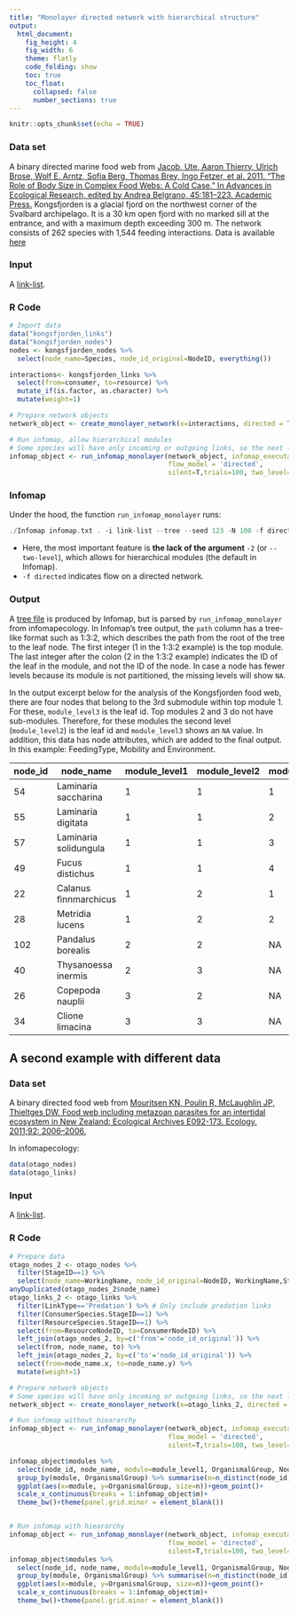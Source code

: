 ```yaml
---
title: "Monolayer directed network with hierarchical structure"
output:
  html_document: 
    fig_height: 4
    fig_width: 6
    theme: flatly
    code_folding: show
    toc: true
    toc_float:
      collapsed: false
      number_sections: true
---
```


```r
knitr::opts_chunk$set(echo = TRUE)
```

### Data set
A binary directed marine food web from [Jacob, Ute, Aaron Thierry, Ulrich Brose, Wolf E. Arntz, Sofia Berg, Thomas Brey, Ingo Fetzer, et al. 2011. “The Role of Body Size in Complex Food Webs: A Cold Case.” In Advances in Ecological Research, edited by Andrea Belgrano, 45:181–223. Academic Press.](https://www.sciencedirect.com/science/article/pii/B9780123864758000058) Kongsfjorden is a glacial fjord on the northwest corner of the Svalbard archipelago. It is a 30 km open fjord with no marked sill at the entrance, and with a maximum depth exceeding 300 m. The network consists of 262 species with 1,544 feeding interactions.
Data is available [here](https://github.com/Ecological-Complexity-Lab/infomap_ecology_package/tree/master/code_from_paper)

### Input
A [link-list](https://www.mapequation.org/infomap/#InputLinkList).

### R Code
```r
# Import data
data("kongsfjorden_links")
data("kongsfjorden_nodes")
nodes <- kongsfjorden_nodes %>%
  select(node_name=Species, node_id_original=NodeID, everything())

interactions<- kongsfjorden_links %>%
  select(from=consumer, to=resource) %>%
  mutate_if(is.factor, as.character) %>%
  mutate(weight=1)

# Prepare network objects
network_object <- create_monolayer_network(x=interactions, directed = T, bipartite = F, node_metadata = nodes)

# Run infomap, allow hierarchical modules
# Some species will have only incoming or outgoing links, so the next line will result in a warning
infomap_object <- run_infomap_monolayer(network_object, infomap_executable='Infomap',
                                        flow_model = 'directed',
                                        silent=T,trials=100, two_level=F, seed=123)
```

### Infomap
Under the hood, the function `run_infomap_monolayer` runs:
```C++
./Infomap infomap.txt . -i link-list --tree --seed 123 -N 100 -f directed --silent
```
* Here, the most important feature is **the lack of the argument** `-2` (or `--two-level`), which allows for hierarchical modules (the default in Infomap).
* `-f directed` indicates flow on a directed network.

### Output
A [tree file](https://www.mapequation.org/infomap/#OutputTree) is produced by Infomap, but is parsed by `run_infomap_monolayer` from infomapecology. In Infomap's tree output, the `path` column has a tree-like format such as 1:3:2, which describes the path from the root of the tree to the leaf node. The first integer (1 in the 1:3:2 example) is the top module. The last integer after the colon (2 in the 1:3:2 example) indicates the ID of the leaf in the module, and not the ID of the node. In case a node has fewer levels because its module is not partitioned, the missing levels will show `NA`.

In the output excerpt below for the analysis of the Kongsfjorden food web, there are four nodes that belong to the 3rd submodule within top module 1. For these, `module_level3` is the leaf id. Top modules 2 and 3 do not have sub-modules. Therefore, for these modules the second level (`module_level2`) is the leaf id and `module_level3` shows an `NA` value. In addition, this data has node attributes, which are added to the final output. In this example: FeedingType, Mobility and Environment. 

|node_id|node_name|module_level1|module_level2|module_level3|FeedingType|Mobility|Environment
|---|---|---|---|---|---|---|---|
|54|Laminaria saccharina|1|1|1|none|1|benthic
|55|Laminaria digitata|1|1|2|none|1|benthic
|57|Laminaria solidungula|1|1|3|none|1|benthic
|49|Fucus distichus|1|1|4|none|1|benthic
|22|Calanus finnmarchicus|1|2|1|predator|4|pelagic
|28|Metridia lucens|1|2|2|predator|4|pelagic
|102|Pandalus borealis|2|2|NA|predator|3|benthic
|40|Thysanoessa inermis|2|3|NA|	grazer|4|epipelagic/ice associated
|26|Copepoda nauplii|3|2|NA|predator|4|pelagic
|34|Clione limacina|3|3|NA|predator|4|pelagic





## A second example with different data 

### Data set
A binary directed food web from [Mouritsen KN, Poulin R, McLaughlin JP, Thieltges DW. Food web including metazoan parasites for an intertidal ecosystem in New Zealand: Ecological Archives E092-173. Ecology. 2011;92: 2006–2006.](https://esajournals.onlinelibrary.wiley.com/doi/abs/10.1890/11-0371.1)

In infomapecology:
```R
data(otago_nodes)
data(otago_links)
```

### Input
A [link-list](https://www.mapequation.org/code.html#Link-list-format).

### R Code
```R
# Prepare data
otago_nodes_2 <- otago_nodes %>%
  filter(StageID==1) %>%
  select(node_name=WorkingName, node_id_original=NodeID, WorkingName,StageID, everything())
anyDuplicated(otago_nodes_2$node_name)
otago_links_2 <- otago_links %>%
  filter(LinkType=='Predation') %>% # Only include predation links
  filter(ConsumerSpecies.StageID==1) %>%
  filter(ResourceSpecies.StageID==1) %>%
  select(from=ResourceNodeID, to=ConsumerNodeID) %>%
  left_join(otago_nodes_2, by=c('from'='node_id_original')) %>%
  select(from, node_name, to) %>%
  left_join(otago_nodes_2, by=c('to'='node_id_original')) %>%
  select(from=node_name.x, to=node_name.y) %>%
  mutate(weight=1)

# Prepare network objects
# Some species will have only incoming or outgoing links, so the next line will result in a warning
network_object <- create_monolayer_network(x=otago_links_2, directed = T, bipartite = F, node_metadata = otago_nodes_2)

# Run infomap without hieararchy
infomap_object <- run_infomap_monolayer(network_object, infomap_executable='Infomap',
                                        flow_model = 'directed',
                                        silent=T,trials=100, two_level=T, seed=123)

infomap_object$modules %>%
  select(node_id, node_name, module=module_level1, OrganismalGroup, NodeType) %>%
  group_by(module, OrganismalGroup) %>% summarise(n=n_distinct(node_id)) %>% drop_na() %>%
  ggplot(aes(x=module, y=OrganismalGroup, size=n))+geom_point()+
  scale_x_continuous(breaks = 1:infomap_object$m)+
  theme_bw()+theme(panel.grid.minor = element_blank())


# Run infomap with hieararchy
infomap_object <- run_infomap_monolayer(network_object, infomap_executable='Infomap',
                                        flow_model = 'directed',
                                        silent=T,trials=100, two_level=F, seed=123)
infomap_object$modules %>%
  select(node_id, node_name, module=module_level1, OrganismalGroup, NodeType) %>%
  group_by(module, OrganismalGroup) %>% summarise(n=n_distinct(node_id)) %>% drop_na() %>%
  ggplot(aes(x=module, y=OrganismalGroup, size=n))+geom_point()+
  scale_x_continuous(breaks = 1:infomap_object$m)+
  theme_bw()+theme(panel.grid.minor = element_blank())
```

 
